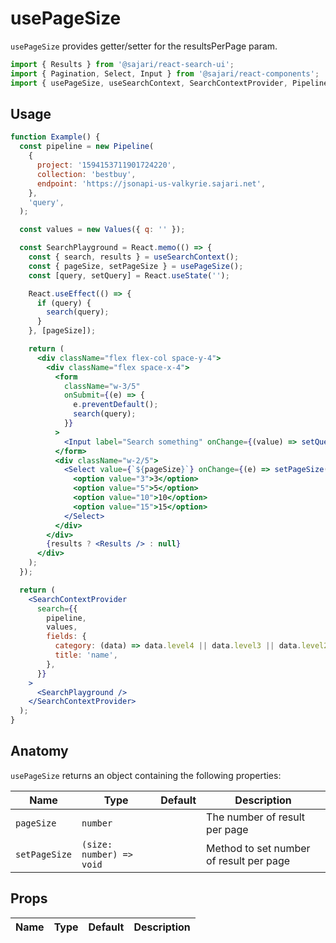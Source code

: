 
<SEO title="usePageSize" description="usePageSize provides getter/setter for the resultsPerPage param." />

# usePageSize

`usePageSize` provides getter/setter for the resultsPerPage param.

```js
import { Results } from '@sajari/react-search-ui';
import { Pagination, Select, Input } from '@sajari/react-components';
import { usePageSize, useSearchContext, SearchContextProvider, Pipeline, Values } from '@sajari/react-hooks';
```

## Usage

```jsx
function Example() {
  const pipeline = new Pipeline(
    {
      project: '1594153711901724220',
      collection: 'bestbuy',
      endpoint: 'https://jsonapi-us-valkyrie.sajari.net',
    },
    'query',
  );

  const values = new Values({ q: '' });

  const SearchPlayground = React.memo(() => {
    const { search, results } = useSearchContext();
    const { pageSize, setPageSize } = usePageSize();
    const [query, setQuery] = React.useState('');

    React.useEffect(() => {
      if (query) {
        search(query);
      }
    }, [pageSize]);

    return (
      <div className="flex flex-col space-y-4">
        <div className="flex space-x-4">
          <form
            className="w-3/5"
            onSubmit={(e) => {
              e.preventDefault();
              search(query);
            }}
          >
            <Input label="Search something" onChange={(value) => setQuery(value)} />
          </form>
          <div className="w-2/5">
            <Select value={`${pageSize}`} onChange={(e) => setPageSize(parseInt(e.target.value), 10)}>
              <option value="3">3</option>
              <option value="5">5</option>
              <option value="10">10</option>
              <option value="15">15</option>
            </Select>
          </div>
        </div>
        {results ? <Results /> : null}
      </div>
    );
  });

  return (
    <SearchContextProvider
      search={{
        pipeline,
        values,
        fields: {
          category: (data) => data.level4 || data.level3 || data.level2 || data.level1 || data.brand,
          title: 'name',
        },
      }}
    >
      <SearchPlayground />
    </SearchContextProvider>
  );
}
```

## Anatomy

`usePageSize` returns an object containing the following properties:

| Name          | Type                     | Default | Description                             |
| ------------- | ------------------------ | ------- | --------------------------------------- |
| `pageSize`    | `number`                 |         | The number of result per page           |
| `setPageSize` | `(size: number) => void` |         | Method to set number of result per page |

## Props

| Name | Type | Default | Description |
| ---- | ---- | ------- | ----------- |

